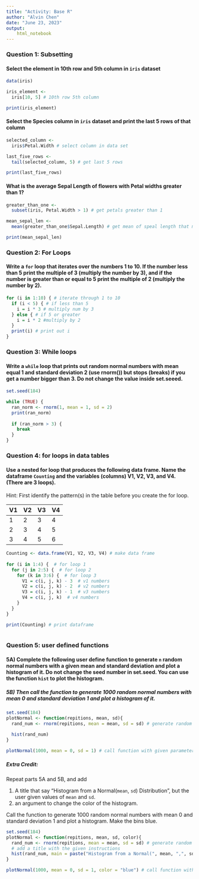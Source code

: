 ```yaml
---
title: "Activity: Base R"
author: "Alvin Chen"
date: "June 23, 2023"
output: 
    html_notebook
---
```


### Question 1: Subsetting

#### Select the element in 10th row and 5th column in `iris` dataset

```r
data(iris)

iris_element <-
  iris[10, 5] # 10th row 5th column 

print(iris_element)
```


#### Select the Species column in `iris` dataset and print the last 5 rows of that column
```r
selected_column <- 
  iris$Petal.Width # select column in data set

last_five_rows <-
  tail(selected_column, 5) # get last 5 rows 

print(last_five_rows)
```


#### What is the average Sepal Length of flowers with Petal widths greater than 1? 

```r
greater_than_one <-
  subset(iris, Petal.Width > 1) # get petals greater than 1

mean_sepal_len <-
  mean(greater_than_one$Sepal.Length) # get mean of speal length that match cond.

print(mean_sepal_len)
```

### Question 2: For Loops

#### Write a `for` loop that iterates over the numbers 1 to 10. If the number less than 5 print the multiple of 3 (multiply the number by 3), and if the number is greater than or equal to 5 print the multiple of 2 (multiply the number by 2). 

```r
for (i in 1:10) { # iterate through 1 to 10
  if (i < 5) { # if less than 5
    i = i * 3 # multiply num by 3
  } else { # if 5 or greater 
    i = i * 2 #multiply by 2 
  }
  print(i) # print out i
}
```

### Question 3: While loops

#### Write a `while` loop that prints out random normal numbers with mean equal 1 and standard deviation 2 (use rnorm()) but stops (breaks) if you get a number bigger than 3. Do not change the value inside set.seeed.
```r
set.seed(184)

while (TRUE) {
  ran_norm <- rnorm(1, mean = 1, sd = 2)
  print(ran_norm)
  
  if (ran_norm > 3) {
    break
  }
}

```

### Question 4: for loops in data tables

#### Use a nested for loop that produces the following data frame. Name the dataframe `Counting` and the variables (columns)  V1, V2, V3, and V4.  (There are 3 loops). 

Hint: First identify the pattern(s) in the table before you create the for loop.

| V1 | V2 | V3 | V4 |  
|:-- |:-- |:-- |:-- |
| 1 | 2 | 3 | 4 |  
| 2 | 3 | 4 | 5 |  
| 3 | 4 | 5 | 6 |  

```r
Counting <- data.frame(V1, V2, V3, V4) # make data frame
  
for (i in 1:4) {  # for loop 1
  for (j in 2:5) {  # for loop 2
    for (k in 3:6) {  # for loop 3 
      V1 = c(i, j, k) - 3  # v1 numbers
      V2 = c(i, j, k) - 2  # v2 numbers
      V3 = c(i, j, k) - 1  # v3 numbers
      V4 = c(i, j, k)  # v4 numbers
    }
  }
}

print(Counting) # print dataframe
  
```

### Question 5: user defined functions

#### 5A) Complete the following user define function to generate `n` random normal numbers with a given mean and standard deviation and plot a histogram of it. Do not change  the seed number in set.seed. You can use the function `hist` to plot the histogram.  

##### 5B) Then call the function to generate 1000 random normal numbers with mean 0 and standard deviation 1 and plot a histogram of it.

```r
set.seed(184)
plotNormal <- function(repitions, mean, sd){
  rand_num <- rnorm(repitions, mean = mean, sd = sd) # generate random numbers
  
  hist(rand_num)
}

plotNormal(1000, mean = 0, sd = 1) # call function with given parameters 
```

##### Extra Credit: 

Repeat parts 5A and 5B, and add 

1. A title that say "Histogram from a Normal(`mean`, `sd`) Distribution", but the user given values of `mean` and `sd`.
2. an argument to change the color of the histogram.  

Call the function to generate 1000 random normal numbers with mean 0 and standard deviation 1 and plot a histogram. Make the bins blue.

```r
set.seed(184)
plotNormal <- function(repitions, mean, sd, color){
  rand_num <- rnorm(repitions, mean = mean, sd = sd) # generate random numbers
  # add a title with the given instructions
  hist(rand_num, main = paste("Histogram from a Normal(", mean, ",", sd, ")", " Distribution"), col = color)
}

plotNormal(1000, mean = 0, sd = 1, color = "blue") # call function with given parameters 


```
